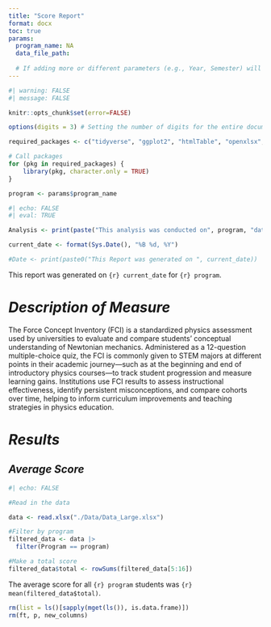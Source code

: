 ```yaml
---
title: "Score Report"
format: docx
toc: true
params:
  program_name: NA
  data_file_path:
  
  # If adding more or different parameters (e.g., Year, Semester) will need to add to or change the params list.
---
```


```r
#| warning: FALSE
#| message: FALSE

knitr::opts_chunk$set(error=FALSE)

options(digits = 3) # Setting the number of digits for the entire document

required_packages <- c("tidyverse", "ggplot2", "htmlTable", "openxlsx", "flextable", "psych", "stringr")

# Call packages
for (pkg in required_packages) {
    library(pkg, character.only = TRUE)
}
```

```r
program <- params$program_name
```

```r
#| echo: FALSE
#| eval: TRUE

Analysis <- print(paste("This analysis was conducted on", program, "data"))

current_date <- format(Sys.Date(), "%B %d, %Y")

#Date <- print(paste0("This Report was generated on ", current_date))

```

This report was generated on `{r} current_date` for `{r} program`.  

# *Description of Measure*
The Force Concept Inventory (FCI) is a standardized physics assessment used by universities to evaluate and compare students' conceptual understanding of Newtonian mechanics. Administered as a 12-question multiple-choice quiz, the FCI is commonly given to STEM majors at different points in their academic journey—such as at the beginning and end of introductory physics courses—to track student progression and measure learning gains. Institutions use FCI results to assess instructional effectiveness, identify persistent misconceptions, and compare cohorts over time, helping to inform curriculum improvements and teaching strategies in physics education.

# *Results*

## *Average Score*

```r
#| echo: FALSE

#Read in the data

data <- read.xlsx("./Data/Data_Large.xlsx")

#Filter by program
filtered_data <- data |>
  filter(Program == program)

#Make a total score
filtered_data$total <- rowSums(filtered_data[5:16])

```

The average score for all `{r} program` students was `{r} mean(filtered_data$total)`.  

```r
rm(list = ls()[sapply(mget(ls()), is.data.frame)])
rm(ft, p, new_columns)
```
